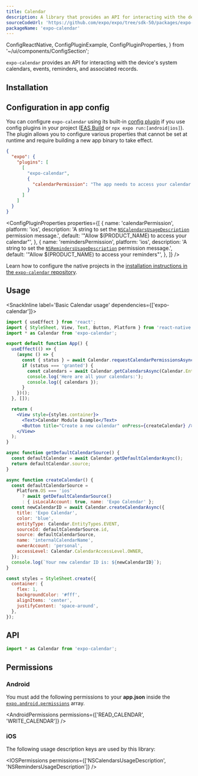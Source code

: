 ```yaml
---
title: Calendar
description: A library that provides an API for interacting with the device's system calendars, events, reminders, and associated records.
sourceCodeUrl: 'https://github.com/expo/expo/tree/sdk-50/packages/expo-calendar'
packageName: 'expo-calendar'
---
```


  ConfigReactNative,
  ConfigPluginExample,
  ConfigPluginProperties,
} from '~/ui/components/ConfigSection';

`expo-calendar` provides an API for interacting with the device's system calendars, events, reminders, and associated records.

<PlatformsSection android emulator ios simulator />

## Installation

<APIInstallSection />

## Configuration in app config

You can configure `expo-calendar` using its built-in [config plugin](/config-plugins/introduction/) if you use config plugins in your project ([EAS Build](/build/introduction) or `npx expo run:[android|ios]`). The plugin allows you to configure various properties that cannot be set at runtime and require building a new app binary to take effect.

<ConfigPluginExample>

```json app.json
{
  "expo": {
    "plugins": [
      [
        "expo-calendar",
        {
          "calendarPermission": "The app needs to access your calendar."
        }
      ]
    ]
  }
}
```

</ConfigPluginExample>

<ConfigPluginProperties
  properties={[
    {
      name: 'calendarPermission',
      platform: 'ios',
      description: 'A string to set the [`NSCalendarsUsageDescription`](#ios) permission message.',
      default: '"Allow $(PRODUCT_NAME) to access your calendar"',
    },
    {
      name: 'remindersPermission',
      platform: 'ios',
      description: 'A string to set the [`NSRemindersUsageDescription`](#ios) permission message.',
      default: '"Allow $(PRODUCT_NAME) to access your reminders"',
    },
  ]}
/>

<ConfigReactNative>

Learn how to configure the native projects in the [installation instructions in the `expo-calendar` repository](https://github.com/expo/expo/tree/main/packages/expo-calendar#installation-in-bare-react-native-projects).

</ConfigReactNative>

## Usage

<SnackInline label='Basic Calendar usage' dependencies={['expo-calendar']}>

```jsx
import { useEffect } from 'react';
import { StyleSheet, View, Text, Button, Platform } from 'react-native';
import * as Calendar from 'expo-calendar';

export default function App() {
  useEffect(() => {
    (async () => {
      const { status } = await Calendar.requestCalendarPermissionsAsync();
      if (status === 'granted') {
        const calendars = await Calendar.getCalendarsAsync(Calendar.EntityTypes.EVENT);
        console.log('Here are all your calendars:');
        console.log({ calendars });
      }
    })();
  }, []);

  return (
    <View style={styles.container}>
      <Text>Calendar Module Example</Text>
      <Button title="Create a new calendar" onPress={createCalendar} />
    </View>
  );
}

async function getDefaultCalendarSource() {
  const defaultCalendar = await Calendar.getDefaultCalendarAsync();
  return defaultCalendar.source;
}

async function createCalendar() {
  const defaultCalendarSource =
    Platform.OS === 'ios'
      ? await getDefaultCalendarSource()
      : { isLocalAccount: true, name: 'Expo Calendar' };
  const newCalendarID = await Calendar.createCalendarAsync({
    title: 'Expo Calendar',
    color: 'blue',
    entityType: Calendar.EntityTypes.EVENT,
    sourceId: defaultCalendarSource.id,
    source: defaultCalendarSource,
    name: 'internalCalendarName',
    ownerAccount: 'personal',
    accessLevel: Calendar.CalendarAccessLevel.OWNER,
  });
  console.log(`Your new calendar ID is: ${newCalendarID}`);
}

const styles = StyleSheet.create({
  container: {
    flex: 1,
    backgroundColor: '#fff',
    alignItems: 'center',
    justifyContent: 'space-around',
  },
});
```

</SnackInline>

## API

```js
import * as Calendar from 'expo-calendar';
```

<APISection packageName="expo-calendar" apiName="Calendar" />

## Permissions

### Android

You must add the following permissions to your **app.json** inside the [`expo.android.permissions`](../config/app/#permissions) array.

<AndroidPermissions permissions={['READ_CALENDAR', 'WRITE_CALENDAR']} />

### iOS

The following usage description keys are used by this library:

<IOSPermissions permissions={['NSCalendarsUsageDescription', 'NSRemindersUsageDescription']} />
